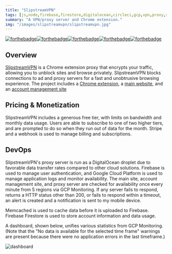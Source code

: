 ```yaml
---
title: "SlipstreamVPN"
tags: [js,node,firebase,firestore,digitalocean,circleci,gcp,vpn,proxy,stripe,webhook,chrome extension,memcached,featured]
summary: "A VPN/proxy server and Chrome extension."
img: "/images/slipstreamvpn/slipstreamvpn.jpg"
---
```


[![forthebadge](https://forthebadge.com/images/badges/built-with-love.svg)](https://forthebadge.com)[![forthebadge](https://forthebadge.com/images/badges/uses-html.svg)](https://forthebadge.com)[![forthebadge](https://forthebadge.com/images/badges/contains-technical-debt.svg)](https://forthebadge.com)[![forthebadge](https://forthebadge.com/images/badges/made-with-javascript.svg)](https://forthebadge.com)[![forthebadge](https://forthebadge.com/images/badges/works-on-my-machine.svg)](https://forthebadge.com)

## Overview
[SlipstreamVPN](https://slipstreamvpn.com/) is a Chrome extension proxy that encrypts your traffic, allowing you to unblock sites and browse privately. SlipstreamVPN blocks connections to ad and proxy servers for a fast and unobtrusive browsing experience. The project includes a [Chrome extension](https://chrome.google.com/webstore/detail/slipstream-vpn-proxy-unbl/gfhkjbaojklnhgbnkkicgojopompeaog), a [main website](https://slipstreamvpn.com/), and an [account management site](https://my.slipstreamvpn.com/)

## Pricing & Monetization
SlipstreamVPN includes a generous free tier, with limits on bandwidth and monthly data usage. Users are able to subscribe to one of two higher tiers, and are prompted to do so when they run out of data for the month. Stripe and a webhook is used to manage billing and subscriptions.

## DevOps
SlipstreamVPN's proxy server is run as a DigitalOcean droplet due to favorable data transfer rates compared to other cloud solutions. Firebase is used to manage user authentication, and Google Cloud Platform is used to manage application logs and monitor availability. The main site, account management site, and proxy server are checked for availability once every minute from 5 regions via GCP Monitoring. If any server fails to respond, returns a HTTP status other than 200, or fails to respond within a timeout, an alert is created and a notification is sent to my mobile device.

Memcached is used to cache data before it is uploaded to Firebase. Firebase Firestore is used to store account information and data usage.

A dashboard, shown below, unifies various statistics from GCP Monitoring. (Note that the "No data is available for the selected time frame" warnings are present because there were no application errors in the last timeframe.)

![dashboard](/images/slipstreamvpn/vpn-dashboard.png)
